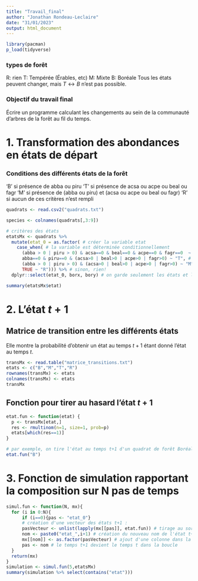 ```yaml
---
title: "Travail_final"
author: "Jonathan Rondeau-Leclaire"
date: "31/01/2023"
output: html_document
---
```


```r
library(pacman)
p_load(tidyverse)
```
### types de forêt
R: rien 
T: Tempérée (Érables, etc)
M: Mixte
B: Boréale
Tous les états peuvent changer, mais $T \longleftrightarrow B$ n'est pas possible.

### Objectif du travail final
Écrire un programme calculant les changements au sein de la communauté d'arbres de la forêt au fil du temps.

# 1. Transformation des abondances en états de départ
### Conditions des différents états de la forêt
'B' si présence de abba ou piru
'T' si présence de acsa ou acpe ou beal ou fagr
'M' si présence de (abba ou piru) et (acsa ou acpe ou beal ou fagr)
'R' si aucun de ces critères n'est rempli

```r
quadrats <- read.csv2("quadrats.txt")

species <- colnames(quadrats[,3:9])

# critères des états
etatsMx <- quadrats %>% 
  mutate(etat_0 = as.factor( # créer la variable etat
    case_when( # la variable est déterminée conditionnellement
      (abba > 0 | piru > 0) & acsa==0 & beal==0 & acpe==0 & fagr==0  ~ "B", # boréale
      abba==0 & piru==0 & (acsa>0 | beal>0 | acpe>0 | fagr>0) ~ "T", # tempérée
      (abba > 0 | piru > 0) & (acsa>0 | beal>0 | acpe>0 | fagr>0) ~ "M", # mixte
      TRUE ~ "R"))) %>% # sinon, rien!
  dplyr::select(etat_0, borx, bory) # on garde seulement les états et les coordonnées

summary(etatsMx$etat)
```

# 2. L'état $t+1$
## Matrice de transition entre les différents états
Elle montre la probabilité d'obtenir un état au temps $t+1$ étant donné l'état au temps $t$.
```r
transMx <- read.table("matrice_transitions.txt") 
etats <- c("B","M","T","R")
rownames(transMx) <- etats
colnames(transMx) <- etats
transMx
```

## Fonction pour tirer au hasard l'état $t+1$   
```r

etat.fun <- function(etat) {
  p <- transMx[etat,]
  res <- rmultinom(n=1, size=1, prob=p)
  etats[which(res==1)]
}

# par exemple, on tire l'état au temps t+1 d'un quadrat de forêt Boréale au temps t:
etat.fun("B")
```

# 3. Fonction de simulation rapportant la composition sur N pas de temps
```r
simul.fun <- function(N, mx){
  for (i in 0:N){
      if (i==0){pas <- "etat_0"}
      # création d'une vecteur des états t+1 :
      pasVecteur <- unlist(lapply(mx[[pas]], etat.fun)) # tirage au sort
      nom <- paste0("etat_",i+1) # création du nouveau nom de l'état t+1
      mx[[nom]] <- as.factor(pasVecteur) # ajout d'une colonne dans la matrice
      pas <- nom # le temps t+1 devient le temps t dans la boucle
  }
  return(mx)
}
simulation <- simul.fun(5,etatsMx)
summary(simulation %>% select(contains("etat")))

```





